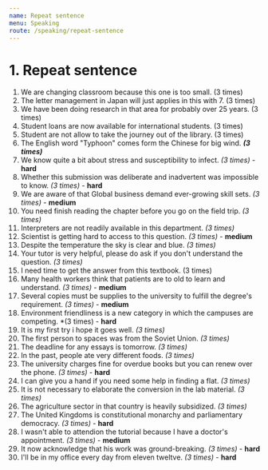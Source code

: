 ```yaml
---
name: Repeat sentence
menu: Speaking
route: /speaking/repeat-sentence
---
```


# 1. Repeat sentence
1. We are changing classroom because this one is too small. (3 times)
2. The letter management in Japan will just applies in this with 7. (3 times)
3. We have been doing research in that area for probably over 25 years. (3 times)
4. Student loans are now available for international students. (3 times)
5. Student are not allow to take the journey out of the library. (3 times)
6. The English word "Typhoon" comes form the Chinese for big wind. ***(3 times)***
7. We know quite a bit about stress and susceptibility to infect. *(3 times)* - **hard**
8. Whether this submission was deliberate and inadvertent was impossible to know. *(3 times)* - **hard** 
9. We are aware of that Global business demand ever-growing skill sets. *(3 times)* - **medium**
10. You need finish reading the chapter before you go on the field trip. *(3 times)*
11. Interpreters are not readily available in this department. *(3 times)*
12. Scientist is getting hard to access to this question. *(3 times)* - **medium**
13. Despite the temperature the sky is clear and blue. *(3 times)*
14. Your tutor is very helpful, please do ask if you don't understand the question. *(3 times)*
15. I need time to get the answer from this textbook. (3 times)
16. Many health workers think that patients are to old to learn and understand. *(3 times)* - **medium**
17. Several copies must be supplies to the university to fulfill the degree's requirement. *(3 times)* - **medium**
18. Environment friendliness is a new category in which the campuses are competing. *(3 times) - **hard**
19. It is my first try i hope it goes well. *(3 times)*
20. The first person to spaces was from the Soviet Union. *(3 times)*
21. The deadline for any essays is tomorrow. *(3 times)*
22. In the past, people ate very different foods. *(3 times)*
23. The university charges fine for overdue books but you can renew over the phone. *(3 times)* - **hard**
24. I can give you a hand if you need some help in finding a flat. *(3 times)*
25. It is not necessary to elaborate the conversion in the lab material. *(3 times)*
26. The agriculture sector in that country is heavily subsidized. *(3 times)*
27. The United Kingdoms is constitutional monarchy and parliamentary democracy. *(3 times)* - **hard**
28. I wasn't able to attendion the tutorial because I have a doctor's appointment. *(3 times)* - **medium**
29. It now acknowledge that his work was ground-breaking. *(3 times)* - **hard**
30. I'll be in my office every day from eleven tweltve. *(3 times)* - **hard**
 